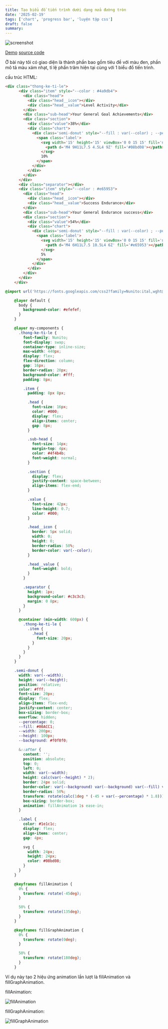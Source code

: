 ```yaml
---
title: Tạo biểu đồ tiến trình dưới dạng nửa đường tròn
date: '2025-02-19'
tags: ['chart', 'progress bar', 'luyện tập css']
draft: false
summary:
---
```


![screenshot](/static/images/5d2e5abd-a32a-4c7c-863d-78b747236fee/18d651b5ad4a44cf8861df1fc06233b0.png)

[Demo](https://haingdc.github.io/chart-haft-circle-live-reload/)
[source code](https://github.com/haingdc/chart-haft-circle-live-reload)

Ở bài này tôi có giao diện là thành phần bao gồm tiêu đề với màu đen, phần mô tả màu xám nhạt, tỉ lệ phần trăm hiện tại cùng với 1 biểu đồ tiến trình.

cấu trúc HTML:

```html
<div class="thong-ke-ti-le">
      <div class="item" style="--color : #4a9db4">
        <div class="head">
          <div class="head__icon"></div>
          <div class="head__value">Level Activity</div>
        </div>
        <div class="sub-head">Your General Goal Achievements</div>
        <div class="section">
          <div class="value">38%</div>
          <div class="chart">
            <div class='semi-donut' style="--fill : var(--color) ; --percentage : 38">
              <span class='label'>
                <svg width='15' height='15' viewBox='0 0 15 15' fill='none' xmlns='http://www.w3.org/2000/svg'>
                  <path d='M4 9H11L7.5 4.5L4 9Z' fill='#08bd08'></path>
                </svg>
                10%
              </span>
            </div>
          </div>
        </div>
      </div>
      <div class="separator"></div>
      <div class="item" style="--color : #e65953">
        <div class="head">
          <div class="head__icon"></div>
          <div class="head__value">Success Endurance</div>
        </div>
        <div class="sub-head">Your General Endurance success</div>
        <div class="section">
          <div class="value">54%</div>
          <div class="chart">
            <div class='semi-donut' style="--fill : var(--color) ; --percentage : 54">
              <span class='label'>
                <svg width='15' height='15' viewBox='0 0 15 15' fill='none' xmlns='http://www.w3.org/2000/svg'>
                  <path d='M4 6H11L7.5 10.5L4 6Z' fill='#e65953'></path>
                </svg>
                5%
              </span>
            </div>
          </div>
        </div>
      </div>
    </div>
```

```css
@import url('https://fonts.googleapis.com/css2?family=Nunito:ital,wght@0,400;0,700;1,400;1,700&display=swap');

    @layer default {
      body {
        background-color: #efefef;
      }
    }

    @layer my-components {
      .thong-ke-ti-le {
        font-family: Nunito;
        font-display: swap;
        container-type: inline-size;
        max-width: 440px;
        display: flex;
        flex-direction: column;
        gap: 16px;
        border-radius: 20px;
        background-color: #fff;
        padding: 8px;

        .item {
          padding: 8px 8px;

          .head {
            font-size: 16px;
            color: #000;
            display: flex;
            align-items: center;
            gap: 8px;
          }

          .sub-head {
            font-size: 14px;
            margin-top: 4px;
            color: #4f4b4b;
            font-weight: normal;
          }

          .section {
            display: flex;
            justify-content: space-between;
            align-items: flex-end;
          }

          .value {
            font-size: 42px;
            line-height: 0.7;
            color: #000;
          }

          .head__icon {
            border: 5px solid;
            width: 0;
            height: 0;
            border-radius: 50%;
            border-color: var(--color);
          }

          .head__value {
            font-weight: bold;
          }
        }

        .separator {
          height: 1px;
          background-color: #c3c3c3;
          margin: 0 8px;
        }
      }

      @container (min-width: 600px) {
        .thong-ke-ti-le {
          .item {
            .head {
              font-size: 20px;
            }
          }
        }
      }
    }

    .semi-donut {
      width: var(--width);
      height: var(--height);
      position: relative;
      color: #fff;
      font-size: 20px;
      display: flex;
      align-items: flex-end;
      justify-content: center;
      box-sizing: border-box;
      overflow: hidden;
      --percentage: 0;
      --fill: #00ACC1;
      --width: 200px;
      --height: 100px;
      --background: #f0f0f0;

      &::after {
        content: '';
        position: absolute;
        top: 0;
        left: 0;
        width: var(--width);
        height: calc(var(--height) * 2);
        border: 24px solid;
        border-color: var(--background) var(--background) var(--fill) var(--fill);
        border-radius: 50%;
        transform: rotate(calc(1deg * (-45 + var(--percentage) * 1.8)));
        box-sizing: border-box;
        animation: fillAnimation 1s ease-in;
      }

      .label {
        color: #1e1c1c;
        display: flex;
        align-items: center;
        gap: 4px;

        svg {
          width: 24px;
          height: 24px;
          color: #08bd08;
        }
      }
    }

    @keyframes fillAnimation {
      0% {
        transform: rotate(-45deg);
      }

      50% {
        transform: rotate(135deg);
      }
    }

    @keyframes fillGraphAnimation {
      0% {
        transform: rotate(0deg);
      }

      50% {
        transform: rotate(180deg);
      }
    }
```

Ví dụ này tạo 2 hiệu ứng animation lần lượt là fillAnimation và fillGraphAnimation.

fillAnimation:

![fillAnimation](/static/images/5d2e5abd-a32a-4c7c-863d-78b747236fee/fillAnimation.gif)

fillGraphAnimation:

![fillGraphAnimation](/static/images/5d2e5abd-a32a-4c7c-863d-78b747236fee/fillGraphAnimation.gif)